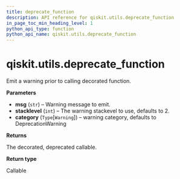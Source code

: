 ```yaml
---
title: deprecate_function
description: API reference for qiskit.utils.deprecate_function
in_page_toc_min_heading_level: 1
python_api_type: function
python_api_name: qiskit.utils.deprecate_function
---
```


# qiskit.utils.deprecate\_function

<Function id="qiskit.utils.deprecate_function" github="https://github.com/qiskit/qiskit/tree/stable/0.23/qiskit/utils/deprecation.py" signature="deprecate_function(msg, stacklevel=2, category=<class 'DeprecationWarning'>)">
  Emit a warning prior to calling decorated function.

  **Parameters**

  *   **msg** (`str`) – Warning message to emit.
  *   **stacklevel** (`int`) – The warning stackevel to use, defaults to 2.
  *   **category** (`Type`\[`Warning`]) – warning category, defaults to DeprecationWarning

  **Returns**

  The decorated, deprecated callable.

  **Return type**

  Callable
</Function>

